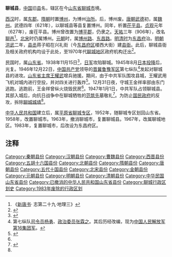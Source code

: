 '''聊城县'''，[[中国|中国]]旧[[县|县]]名，辖区在今[[山东省|山东省]][[聊城市|聊城市]]境。

[[西汉|西汉]]时，属[[东郡|东郡]]。[[隋朝|隋朝]]时置[[博州|博州]]，为博州[[治所|治所]]。后，博州废。[[唐朝|唐朝]][[武德|武德]]初，属[[魏州|魏州]]。武德四年（621年），以聊城县等县复置博州。同年，析置[[茌平县|茌平县]]。[[貞觀_(唐朝)|贞观]]元年（627年），废茌平县。博州曾改置为[[博平郡|博平郡]]，仍隶之。[[天祐_(唐朝)|天祐]]三年（906年），改名[[聊邑|聊邑]]<ref>《[[新唐书|新唐书]]· 志第二十九·地理三》</ref>。[[北宋|北宋]]时仍属博州。[[元朝|元朝]]时，属[[博州路|博州路]]、[[东昌路|东昌路]]。[[明朝|明]][[清朝|清时]]为[[东昌府|东昌府]]治。[[明朝|明朝]][[洪武|洪武]]二年，[[县丞|县丞]]蒋子昭在兴礼街（今[[东昌府区|东昌府区]]楼西大街）建[[县衙|县衙]]。此后，聊城县衙及相关政府机构均设于此处，至1970年代[[聊城地区|聊城地区]]政府机构迁出<ref name="a1">{{Cite web |url=http://liaocheng.dzwww.com/jryw/201410/t20141009_11140712.htm |title=数百年官府旧地见证古城变迁|accessdate=2015-05-18 |author=凌文秀 |date=2014-10-09|work= |publisher=大众网，来源：齐鲁晚报 |language=Zh-hans }}</ref>。

民国时，属[[山東省_(中華民國)|山东省]]。1938年11月15日<ref>{{Cite web |url=http://paper.dzwww.com/dzrb/content/20140813/Articel24002MT.htm |title=邓小平与聊城的故事 |accessdate=2015-05-18 |author=王凤娟、刘聪、王兆锋 |date=2014-08-13 |work= |publisher=大众网，来源：大众日报|language=Zh-hans }}</ref>，[[日军|日军]]攻陷聊城。1945年8月[[日本投降|日本投降]]后，光复。1946年12月22日，[[中国共产党|中国共产党]]领导的[[晋冀鲁豫军区|晋冀鲁豫军区]]第七纵队<ref>第七纵队[[司令员|司令员]][[杨勇|杨勇]]、[[政治委员|政治委员]][[张霖之|张霖之]]。其后历经改编，现为[[中国人民解放军第16集团军|中国人民解放军第16集团军]]。</ref>发起对聊城县的进攻。[[山东省主席|山东省主席]][[王耀武|王耀武]]增兵驰援。期间，由于中共军队围攻县城，王耀武用飞机对城内进行空投，并对四关进行轰炸<ref name="a2">{{Cite web |url=http://www.lcxw.cn/baike/lishi/61.html |title=聊城民间回忆录：1946年解放聊城 |accessdate=2015-05-18 |author=赵亚青 |date=2013-10-11 |work= |publisher=聊城新闻网|language=Zh-hans }}</ref>。12月31日夜，守城王金祥率部由东门逃跑。逃跑前，王金祥曾纵火烧毁民房<ref name="a1"/>。1947年1月1日，中共军队占领聊城县。其部入城后，向抗日战争中在聊城牺牲的[[范筑先|范筑先]]墓敬礼<ref>{{Cite web|url=http://www.lcbtv.com/2011xc/lcgm1y.html|title=一月聊城党史回眸|accessdate=2015-05-18|author=|date=|work=|publisher=聊城视窗网|language=Zh-hans|deadurl=yes|archiveurl=https://web.archive.org/web/20111104140404/http://www.lcbtv.com/2011xc/lcgm1y.html|archivedate=2011-11-04}}</ref>。为防止[[国民政府|国民政府]]的反攻，拆除[[聊城城墙|聊城城墙]]<ref name="a2"/>。

[[中华人民共和国|中华人民共和国]]建立后，属[[平原省|平原省]][[聊城专区|聊城专区]]，1952年，随聊城专区划回山东省。1958年，改置聊城市。1963年，撤消聊城市，复置聊城县。1967年，改属聊城地区。1983年，复置聊城市，后改设为东昌府区。

== 注释 ==

{{Reflist|2}}

{{中華民國山東省行政區劃}}
[[Category:秦朝县份|Category:秦朝县份]]
[[Category:汉朝县份|Category:汉朝县份]]
[[Category:曹魏县份|Category:曹魏县份]]
[[Category:西晋县份|Category:西晋县份]]
[[Category:五胡十六国县份|Category:五胡十六国县份]]
[[Category:北朝县份|Category:北朝县份]]
[[Category:隋朝县份|Category:隋朝县份]]
[[Category:唐朝县份|Category:唐朝县份]]
[[Category:五代十国县份|Category:五代十国县份]]
[[Category:北宋县份|Category:北宋县份]]
[[Category:金朝县份|Category:金朝县份]]
[[Category:元朝县份|Category:元朝县份]]
[[Category:明朝县份|Category:明朝县份]]
[[Category:清朝县份|Category:清朝县份]]
[[Category:中华民国山东省县份|Category:中华民国山东省县份]]
[[Category:已撤消的中华人民共和国山东省县份|Category:已撤消的中华人民共和国山东省县份]]
[[Category:聊城行政区划史|Category:聊城行政区划史]]
[[Category:1983年废除的行政区划|Category:1983年废除的行政区划]]